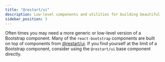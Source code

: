 ```yaml
---
title: "@restart/ui"
description: Low-level components and utilities for building beautiful accessible components
sidebar_position: 3
---
```


Often times you may need a more generic or low-level version of a
Bootstrap component. Many of the `react-bootstrap` components
are built on top of components from [@restart/ui](https://github.com/react-restart/ui).
If you find yourself at the limit of a Bootstrap component, consider using
the `@restart/ui` base component directly.
